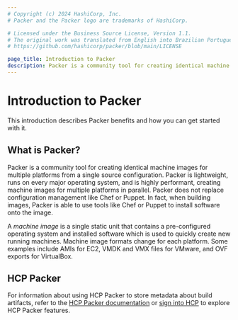 ```yaml
---
# Copyright (c) 2024 HashiCorp, Inc.
# Packer and the Packer logo are trademarks of HashiCorp.

# Licensed under the Business Source License, Version 1.1.
# The original work was translated from English into Brazilian Portuguese.
# https://github.com/hashicorp/packer/blob/main/LICENSE

page_title: Introduction to Packer
description: Packer is a community tool for creating identical machine images for multiple platforms from a single source configuration. Learn about Packer benefits and how to get started.
---
```


# Introduction to Packer

This introduction describes Packer benefits and how you can get started with it.

## What is Packer?

Packer is a community tool for creating identical machine images for multiple
platforms from a single source configuration. Packer is lightweight, runs on
every major operating system, and is highly performant, creating machine images
for multiple platforms in parallel. Packer does not replace configuration
management like Chef or Puppet. In fact, when building images, Packer is able to
use tools like Chef or Puppet to install software onto the image.

A _machine image_ is a single static unit that contains a pre-configured
operating system and installed software which is used to quickly create new
running machines. Machine image formats change for each platform. Some examples
include AMIs for EC2, VMDK and VMX files for VMware, and OVF exports for VirtualBox.

## HCP Packer

For information about using HCP Packer to store metadata about build artifacts, refer to the
[HCP Packer documentation](/hcp/docs/packer) or [sign into HCP](https://portal.cloud.hashicorp.com/sign-in) to explore HCP Packer features.
